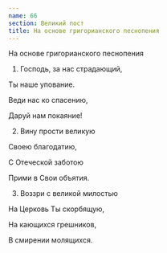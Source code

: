 ```yaml
---
name: 66
section: Великий пост
title: На основе григорианского песнопения
---
```

На основе григорианского песнопения


1. Господь, за нас страдающий,

Ты наше упование.

Веди нас ко спасению,

Даруй нам покаяние!


2. Вину прости великую

Своею благодатию,

С Отеческой заботою

Прими в Свои объятия.


3. Воззри с великой милостью

На Церковь Ты скорбящую,

На кающихся грешников,

В смирении молящихся.
